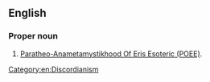 ==English==
{{wikipedia}}

===Proper noun===
{{head|en|proper noun}}

# {{lb|en|initialiam}} [[w:POEE#POEE|Paratheo-Anametamystikhood Of Eris Esoteric (POEE)]].

[[Category:en:Discordianism]]
